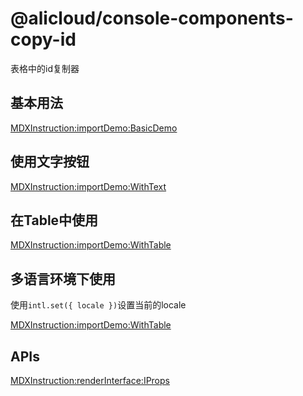 # @alicloud/console-components-copy-id

表格中的id复制器

## 基本用法

[MDXInstruction:importDemo:BasicDemo](./stories/basic/index.tsx)

## 使用文字按钮

[MDXInstruction:importDemo:WithText](./stories/with-text/index.tsx)

## 在Table中使用

[MDXInstruction:importDemo:WithTable](./stories/with-table/index.tsx)

## 多语言环境下使用
使用`intl.set({ locale })`设置当前的locale

[MDXInstruction:importDemo:WithTable](./stories/with-intl/index.tsx)

## APIs

[MDXInstruction:renderInterface:IProps](./api-json/api.json)
